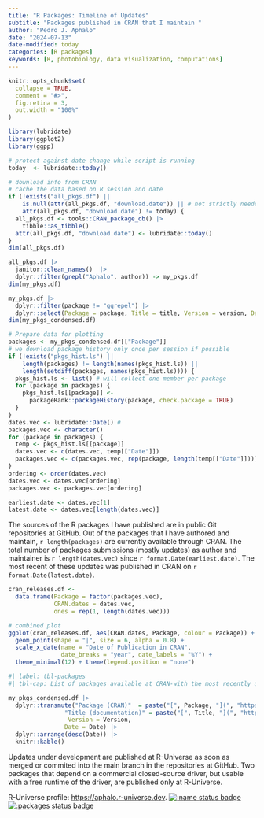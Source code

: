 ```yaml
---
title: "R Packages: Timeline of Updates"
subtitle: "Packages published in CRAN that I maintain "
author: "Pedro J. Aphalo"
date: "2024-07-13"
date-modified: today
categories: [R packages]
keywords: [R, photobiology, data visualization, computations]
---
```


```r
knitr::opts_chunk$set(
  collapse = TRUE,
  comment = "#>",
  fig.retina = 3,
  out.width = "100%"
)

library(lubridate)
library(ggplot2)
library(ggpp)
```


```r
# protect against date change while script is running
today  <- lubridate::today() 

# download info from CRAN
# cache the data based on R session and date
if (!exists("all_pkgs.df") || 
    is.null(attr(all_pkgs.df, "download.date")) || # not strictly needed
    attr(all_pkgs.df, "download.date") != today) {
  all_pkgs.df <- tools::CRAN_package_db() |>
    tibble::as_tibble()
  attr(all_pkgs.df, "download.date") <- lubridate::today()
}
dim(all_pkgs.df)

all_pkgs.df |> 
  janitor::clean_names()  |> 
  dplyr::filter(grepl("Aphalo", author)) -> my_pkgs.df
dim(my_pkgs.df)

my_pkgs.df |> 
  dplyr::filter(package != "ggrepel") |>
  dplyr::select(Package = package, Title = title, Version = version, Date = published, doi) -> my_pkgs_condensed.df 
dim(my_pkgs_condensed.df)
```


```r
# Prepare data for plotting
packages <- my_pkgs_condensed.df[["Package"]]
# we download package history only once per session if possible
if (!exists("pkgs_hist.ls") || 
    length(packages) != length(names(pkgs_hist.ls)) ||
    length(setdiff(packages, names(pkgs_hist.ls)))) {
  pkgs_hist.ls <- list() # will collect one member per package
  for (package in packages) {
    pkgs_hist.ls[[package]] <- 
      packageRank::packageHistory(package, check.package = TRUE)
  }
}
dates.vec <- lubridate::Date() # 
packages.vec <- character()
for (package in packages) {
  temp <- pkgs_hist.ls[[package]]
  dates.vec <- c(dates.vec, temp[["Date"]])
  packages.vec <- c(packages.vec, rep(package, length(temp[["Date"]])))
}
ordering <- order(dates.vec)
dates.vec <- dates.vec[ordering]
packages.vec <- packages.vec[ordering]

earliest.date <- dates.vec[1]
latest.date <- dates.vec[length(dates.vec)] 
```

The sources of the R packages I have published are in public Git repositories at GitHub. Out of the packages that I have authored and maintain, `r length(packages)` are currently available through CRAN. The total number of packages submissions (mostly updates) as author and maintainer is `r length(dates.vec)` since `r format.Date(earliest.date)`.
The most recent of these updates was published in CRAN on `r format.Date(latest.date)`.

```r

cran_releases.df <- 
  data.frame(Package = factor(packages.vec), 
             CRAN.dates = dates.vec, 
             ones = rep(1, length(dates.vec)))

# combined plot
ggplot(cran_releases.df, aes(CRAN.dates, Package, colour = Package)) +
  geom_point(shape = "|", size = 6, alpha = 0.8) +
  scale_x_date(name = "Date of Publication in CRAN",
               date_breaks = "year", date_labels = "%Y") +
  theme_minimal(12) + theme(legend.position = "none")
```

```r
#| label: tbl-packages
#| tbl-cap: List of packages available at CRAN-with the most recently updated one at the top. Package names are linked to their pages in CRAN. Titles are linked to their HTML documentation at this site.

my_pkgs_condensed.df |> 
  dplyr::transmute("Package (CRAN)"  = paste("[", Package, "](", "https://doi.org/", doi, ")", sep = ""),
                "Title (documentation)" = paste("[", Title, "](", "https://docs.r4photobiology.info/", package, "/)", sep = ""),
                 Version = Version,
                Date = Date) |>
  dplyr::arrange(desc(Date)) |>
  knitr::kable()
```

Updates under development are published at R-Universe as soon as merged or commited into the main branch in the repositories at GitHub. Two packages that depend on a commercial closed-source driver, but usable with a free runtime of the driver, are published only at R-Universe.

R-Universe profile: [https://aphalo.r-universe.dev](https://aphalo.r-universe.dev).
[![:name status badge](https://aphalo.r-universe.dev/badges/:name)](https://aphalo.r-universe.dev/)
[![:packages status badge](https://aphalo.r-universe.dev/badges/:packages)](https://aphalo.r-universe.dev/)

